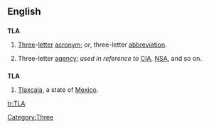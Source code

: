 {{also|tla}}
==English==
{{wikipedia|Three-letter acronym}}

==={{initialism}}===
'''TLA'''

# [[three|Three]]-[[letter]] [[acronym]]; ''or'', three-letter [[abbreviation]].
# {{US|jocular}} Three-letter [[agency]]; ''used in reference to'' [[CIA]], [[NSA]], and so on.

==={{abbreviation}}===
'''TLA'''

# [[Tlaxcala]], a state of [[Mexico]].

[[Category:Three]]

[[tr:TLA]]
